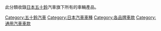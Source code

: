 {{Commonscat|Isuzu vehicles}}
此分類收錄[[日本|日本]][[五十鈴|五十鈴]]汽車旗下所有的車輛產品。

[[Category:五十鈴汽車|Category:五十鈴汽車]]
[[Category:日本汽車車種|Category:日本汽車車種]]
[[Category:各品牌車款|Category:各品牌車款]]
[[Category:通用汽車車款|Category:通用汽車車款]]